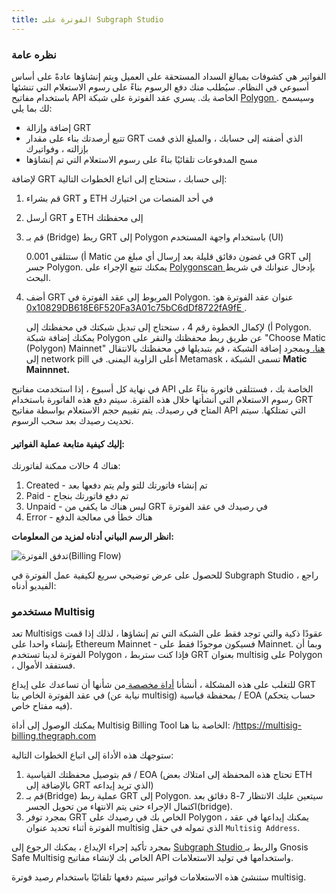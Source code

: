 ```yaml
---
title: الفوترة على Subgraph Studio
---
```


### نظره عامة

الفواتير هي كشوفات بمبالغ السداد المستحقة على العميل ويتم إنشاؤها عادةً على أساس أسبوعي في النظام. سيُطلب منك دفع الرسوم بناءً على رسوم الاستعلام التي تنشئها باستخدام مفاتيح API الخاصة بك. يسري عقد الفوترة على شبكة [ Polygon ](https://polygon.technology/). وسيسمح لك بما يلي:

- إضافة وإزالة GRT
- تتبع أرصدتك بناء على مقدار GRT الذي أضفته إلى حسابك ، والمبلغ الذي قمت بإزالته ، وفواتيرك
- مسح المدفوعات تلقائيًا بناءً على رسوم الاستعلام التي تم إنشاؤها

لإضافة GRT إلى حسابك ، ستحتاج إلى اتباع الخطوات التالية:

1. قم بشراء GRT و ETH في أحد المنصات من اختيارك
2. أرسل GRT و ETH إلى محفظتك
3. قم بـ (Bridge) ربط GRT إلى Polygon باستخدام واجهة المستخدم (UI)

   أ) ستتلقى 0.001 Matic في غضون دقائق قليلة بعد إرسال أي مبلغ من GRT إلى جسر Polygon. يمكنك تتبع الإجراء على [ Polygonscan ](https://polygonscan.com/) بإدخال عنوانك في شريط البحث.

4. أضف GRT المربوط إلى عقد الفوترة في Polygon. عنوان عقد الفوترة هو: [ 0x10829DB618E6F520Fa3A01c75bC6dDf8722fA9fE ](https://polygonscan.com/address/0x10829DB618E6F520Fa3A01c75bC6dDf8722fA9fE).

   أ) لإكمال الخطوة رقم 4 ، ستحتاج إلى تبديل شبكتك في محفظتك إلى Polygon. يمكنك إضافة شبكة Polygon عن طريق ربط محفظتك والنقر على "Choose Matic (Polygon) Mainnet" [ هنا. ](https://chainlist.org/) وبمجرد إضافة الشبكة ، قم بتبديلها في محفظتك بالانتقال إلى network pill أعلى الزاوية اليمنى. في Metamask ، تسمى الشبكة **Matic Mainnnet.**

في نهاية كل أسبوع ، إذا استخدمت مفاتيح API الخاصة بك ، فستتلقى فاتورة بناءً على رسوم الاستعلام التي أنشأتها خلال هذه الفترة. سيتم دفع هذه الفاتورة باستخدام GRT المتاح في رصيدك. يتم تقييم حجم الاستعلام بواسطة مفاتيح API التي تمتلكها. سيتم تحديث رصيدك بعد سحب الرسوم.

#### إليك كيفية متابعة عملية الفواتير:

هناك 4 حالات ممكنة لفاتورتك:

1. Created - تم إنشاء فاتورتك للتو ولم يتم دفعها بعد
2. Paid - تم دفع فاتورتك بنجاح
3. Unpaid - ليس هناك ما يكفي من GRT في رصيدك في عقد الفوترة
4. Error - هناك خطأ في معالجة الدفع

**انظر الرسم البياني أدناه لمزيد من المعلومات:**

![تدفق الفوترة(Billing Flow)](/img/billing-flow.png)

للحصول على عرض توضيحي سريع لكيفية عمل الفوترة في Subgraph Studio ، راجع الفيديو أدناه:

<VideoEmbed src="https://www.youtube.com/embed/UrfIpm-Vlgs" />

### مستخدمو Multisig

تعد Multisigs عقودًا ذكية والتي توجد فقط على الشبكة التي تم إنشاؤها ، لذلك إذا قمت بإنشاء واحدا على Ethereum Mainnet - فسيكون موجودًا فقط على Mainnet. وبما أن الفوترة لدينا تستخدم Polygon ، فإذا كنت ستربط GRT بعنوان multisig على Polygon ، فستفقد الأموال.

للتغلب على هذه المشكلة ، أنشأنا [ أداة مخصصة ](https://multisig-billing.thegraph.com/) من شأنها أن تساعدك على إيداع GRT في عقد الفوترة الخاص بنا (نيابة عن multisig) بمحفظة قياسية / EOA (حساب يتحكم فيه مفتاح خاص).

يمكنك الوصول إلى أداة Multisig Billing Tool الخاصة بنا هنا: /https://multisig-billing.thegraph.com

ستوجهك هذه الأداة إلى اتباع الخطوات التالية:

1. قم بتوصيل محفظتك القياسية / EOA (تحتاج هذه المحفظة إلى امتلاك بعض ETH بالإضافة إلى GRT الذي تريد إيداعه)
2. قم بـ(Bridge) عملية ربط GRT إلى Polygon. سيتعين عليك الانتظار 7-8 دقائق بعد اكتمال الإجراء حتى يتم الانتهاء من تحويل الجسر(bridge).
3. بمجرد توفر GRT الخاص بك في رصيدك على Polygon ، يمكنك إيداعها في عقد الفوترة أثناء تحديد عنوان multisig الذي تموله في حقل `Multisig Address`.

بمجرد تأكيد إجراء الإيداع ، يمكنك الرجوع إلى [ Subgraph Studio ](https://thegraph.com/studio/) والربط بـ Gnosis Safe Multisig الخاص بك لإنشاء مفاتيح API واستخدامها في توليد الاستعلامات.

ستنشئ هذه الاستعلامات فواتير سيتم دفعها تلقائيًا باستخدام رصيد فوترة multisig.

